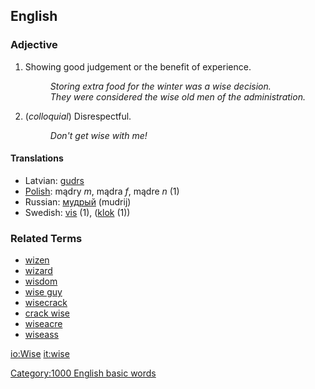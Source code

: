 ==English==

===Adjective===

# Showing good judgement or the benefit of experience.
#: ''Storing extra food for the winter was a wise decision.''
#: ''They were considered the wise old men of the administration.''
# (''colloquial'') Disrespectful.
#: ''Don't get wise with me!''

====Translations====
*Latvian: [[gudrs]]
*[[Polish]]: mądry ''m'', mądra ''f'', mądre ''n'' (1)
*Russian: [[мудрый]] (mudrij)
*Swedish: [[vis]] (1), ([[klok]] (1))

===Related Terms===
*[[wizen]]
*[[wizard]]
*[[wisdom]]
*[[wise guy]]
*[[wisecrack]]
*[[crack wise]]
*[[wiseacre]]
*[[wiseass]]
[[Category:1000 English basic words]]

[[io:Wise]]
[[it:wise]]